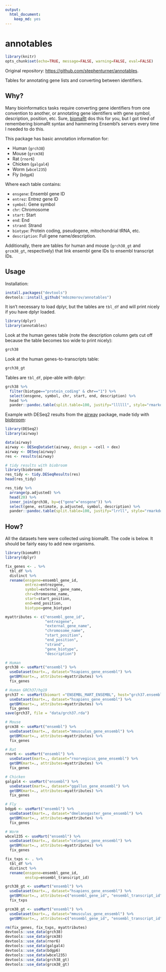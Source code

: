 ```yaml
---
output: 
  html_document: 
    keep_md: yes
---
```


# annotables

```r
library(knitr)
opts_chunk$set(echo=TRUE, message=FALSE, warning=FALSE, eval=FALSE)
```

Original repository: [https://github.com/stephenturner/annotables](https://github.com/stephenturner/annotables).

Tables for annotating gene lists and converting between identifiers.

## Why?

Many bioinformatics tasks require converting gene identifiers from one convention to another, or annotating gene identifiers with gene symbol, description, position, etc. Sure, [biomaRt](https://bioconductor.org/packages/release/bioc/html/biomaRt.html) dos this for you, but I got tired of remembering biomaRt syntax and hammering Ensembl's servers every time I needed to do this.

This package has basic annotation information for:

- Human (`grch38`)
- Mouse (`grcm38`)
- Rat (`rnor6`)
- Chicken (`galgal4`)
- Worm (`wbcel235`)
- Fly (`bdgp6`)

Where each table contains:

- `ensgene`: Ensembl gene ID
- `entrez`: Entrez gene ID
- `symbol`: Gene symbol
- `chr`: Chromosome
- `start`: Start
- `end`: End
- `strand`: Strand
- `biotype`: Protein coding, pseudogene, mitochondrial tRNA, etc.
- `description`: Full gene name/description.

Additionally, there are tables for human and mouse (`grch38_gt` and `grcm38_gt`, respectively) that link ensembl gene IDs to ensembl transcript IDs.

## Usage

Installation:

```r
install.packages("devtools")
devtools::install_github("mdozmorov/annotables")
```

It isn't necessary to load dplyr, but the tables are `tbl_df` and will print nicely if you have dplyr loaded.

```r
library(dplyr)
library(annotables)
```

Look at the human genes table (note the description column gets cut off because the table becomes too wide to print nicely):

```r
grch38
```

Look at the human genes-to-transcripts table:

```r
grch38_gt
```

Tables are `tbl_df`, pipe-able with dplyr:

```r
grch38 %>% 
  filter(biotype=="protein_coding" & chr=="1") %>% 
  select(ensgene, symbol, chr, start, end, description) %>% 
  head %>% 
  pander::pandoc.table(split.table=100, justify="llllll", style="rmarkdown")
```


Example with DESeq2 results from the [airway](https://bioconductor.org/packages/release/data/experiment/html/airway.html) package, made tidy with [biobroom](http://www.bioconductor.org/packages/devel/bioc/html/biobroom.html):

```r
library(DESeq2)
library(airway)

data(airway)
airway <- DESeqDataSet(airway, design = ~cell + dex)
airway <- DESeq(airway)
res <- results(airway)

# tidy results with biobroom
library(biobroom)
res_tidy <- tidy.DESeqResults(res)
head(res_tidy)
```

```r
res_tidy %>% 
  arrange(p.adjusted) %>% 
  head(20) %>% 
  inner_join(grch38, by=c("gene"="ensgene")) %>% 
  select(gene, estimate, p.adjusted, symbol, description) %>% 
  pander::pandoc.table(split.table=100, justify="lrrll", style="rmarkdown")
```

## How?

All the datasets here were collected using biomaRt. The code is below. It should be fairly easy to add new organisms.

```r
library(biomaRt)
library(dplyr)

fix_genes <- . %>% 
  tbl_df %>% 
  distinct %>% 
  rename(ensgene=ensembl_gene_id,
         entrez=entrezgene,
         symbol=external_gene_name,
         chr=chromosome_name,
         start=start_position,
         end=end_position,
         biotype=gene_biotype)

myattributes <- c("ensembl_gene_id",
                  "entrezgene",
                  "external_gene_name",
                  "chromosome_name",
                  "start_position",
                  "end_position",
                  "strand",
                  "gene_biotype",
                  "description")

# Human
grch38 <- useMart("ensembl") %>% 
  useDataset(mart=., dataset="hsapiens_gene_ensembl") %>% 
  getBM(mart=., attributes=myattributes) %>% 
  fix_genes

# Human GRCh37/hg19
grch37 <- useMart(biomart ="ENSEMBL_MART_ENSEMBL", host="grch37.ensembl.org", path="/biomart/martservice") %>%
  useDataset(mart=., dataset="hsapiens_gene_ensembl") %>% 
  getBM(mart=., attributes=myattributes) %>% 
  fix_genes
save(grch37, file = "data/grch37.rda")

# Mouse
grcm38 <- useMart("ensembl") %>% 
  useDataset(mart=., dataset="mmusculus_gene_ensembl") %>% 
  getBM(mart=., attributes=myattributes) %>% 
  fix_genes

# Rat
rnor6 <- useMart("ensembl") %>% 
  useDataset(mart=., dataset="rnorvegicus_gene_ensembl") %>% 
  getBM(mart=., attributes=myattributes) %>% 
  fix_genes

# Chicken
galgal4 <- useMart("ensembl") %>% 
  useDataset(mart=., dataset="ggallus_gene_ensembl") %>% 
  getBM(mart=., attributes=myattributes) %>% 
  fix_genes

# Fly
bdgp6 <- useMart("ensembl") %>% 
  useDataset(mart=., dataset="dmelanogaster_gene_ensembl") %>% 
  getBM(mart=., attributes=myattributes) %>% 
  fix_genes

# Worm
wbcel235 <- useMart("ensembl") %>% 
  useDataset(mart=., dataset="celegans_gene_ensembl") %>% 
  getBM(mart=., attributes=myattributes) %>% 
  fix_genes
```

```r
fix_txps <- . %>% 
  tbl_df %>% 
  distinct %>% 
  rename(ensgene=ensembl_gene_id,
         enstxp=ensembl_transcript_id)

grch38_gt <- useMart("ensembl") %>% 
  useDataset(mart=., dataset="hsapiens_gene_ensembl") %>% 
  getBM(mart=., attributes=c("ensembl_gene_id", "ensembl_transcript_id")) %>% 
  fix_txps

grcm38_gt <- useMart("ensembl") %>% 
  useDataset(mart=., dataset="mmusculus_gene_ensembl") %>% 
  getBM(mart=., attributes=c("ensembl_gene_id", "ensembl_transcript_id")) 
```

```r
rm(fix_genes, fix_txps, myattributes)
devtools::use_data(grch38)
devtools::use_data(grcm38)
devtools::use_data(rnor6)
devtools::use_data(galgal4)
devtools::use_data(bdgp6)
devtools::use_data(wbcel235)
devtools::use_data(grch38_gt)
devtools::use_data(grcm38_gt)
```


